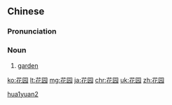 ==Chinese==
{{zh-hanzi-box|[[花]][[园]]|[[花園]]}}

===Pronunciation===
{{zh-pron
|m=huāyuán
|ma=Zh-huayuán.ogg
|cat=noun
}}

===Noun===
{{zh-noun}}

# {{context|Elementary Mandarin|lang=zh|sort=hua1yuan2}} [[garden]]

[[Category:zh:Horticulture|hua1yuan2]]

[[ko:花园]]
[[lt:花园]]
[[mg:花园]]
[[ja:花园]]
[[chr:花园]]
[[uk:花园]]
[[zh:花园]]